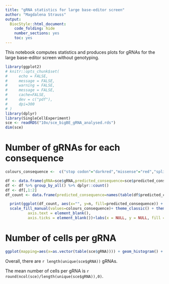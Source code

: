 ```yaml
---
title: "gRNA statistics for large base-editor screen"
author: "Magdalena Strauss"
output:
  BiocStyle::html_document:
    code_folding: hide
    number_sections: yes
    toc: yes  
---
```


This notebook computes statistics and produces plots for gRNAs for the large base-editor screen without genotyping. 

```r
library(ggplot2)
# knitr::opts_chunk$set(
#     echo = FALSE,
#     message = FALSE,
#     warning = FALSE,
#     message = FALSE,
#     cache=FALSE,
#     dev = c("pdf"),
#     dpi=300
# )
library(dplyr)
library(SingleCellExperiment)
sce <- readRDS("10x/sce_bigBE_gRNA_analysed.rds")
dim(sce)
```


# Number of gRNAs for each consequence

```r
colours_consequence <-  c("stop codon"="darkred","missense"="red","splice variant"="orange","promoter"="yellow","UTR"="purple","het"="darkblue","WT"="#000000","intron"="green","synonymous"="#ADD8E6")

df <- data.frame(gRNA=sce$gRNA,predicted_consequence=sce$predicted_consequence)
df <- df %>% group_by_all() %>% dplyr::count()
df <- df[,1:2]
df_count <- data.frame(predicted_consequence=names(table(df$predicted_consequence)),n=as.vector(table(df$predicted_consequence)))

  print(ggplot(df_count, aes(x="", y=n, fill=predicted_consequence)) + geom_bar(stat="identity", width=1) + coord_polar("y", start=0) + geom_text(aes(label = n),color="white", position = position_stack(vjust = 0.5))+
  scale_fill_manual(values=colours_consequence)+ theme_classic() + theme(axis.line = element_blank(),
          axis.text = element_blank(),
          axis.ticks = element_blank())+labs(x = NULL, y = NULL, fill = NULL))
```

# Number of cells per gRNA

```r
ggplot(mapping=aes(x=as.vector(table(sce$gRNA)))) + geom_histogram() + theme_classic(base_size=18) + scale_x_continuous(trans="log2")
```

Overall, there are `r length(unique(sce$gRNA))` gRNAs. 

The mean number of cells per gRNA is `r round(ncol(sce)/length(unique(sce$gRNA)),0)`.